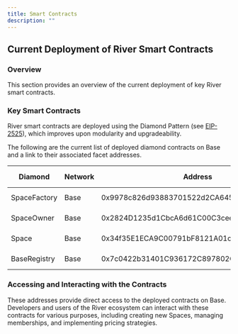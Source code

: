 ```yaml
---
title: Smart Contracts
description: ""
---
```


## Current Deployment of River Smart Contracts

### Overview

This section provides an overview of the current deployment of key River smart contracts.

### Key Smart Contracts

River smart contracts are deployed using the Diamond Pattern (see [EIP-2525](https://eips.ethereum.org/EIPS/eip-2535)), which improves upon modularity and upgradeability.

The following are the current list of deployed diamond contracts on Base and a link to their associated facet addresses.

| Diamond      | Network | Address                                    | Facet Addresses |
| ------------ | ------- | ------------------------------------------ | --------------- |
| SpaceFactory | Base    | 0x9978c826d93883701522d2CA645d5436e5654252 | [Louper Link](https://louper.dev/diamond/0x9978c826d93883701522d2CA645d5436e5654252?network=base) |
| SpaceOwner   | Base    | 0x2824D1235d1CbcA6d61C00C3ceeCB9155cd33a42 | [Louper Link](https://louper.dev/diamond/0x2824D1235d1CbcA6d61C00C3ceeCB9155cd33a42?network=base) |
| Space        | Base    | 0x34f35E1ECA9C00791bF8121A01c20977d8bEB11C | [Louper Link](https://louper.dev/diamond/0x34f35E1ECA9C00791bF8121A01c20977d8bEB11C?network=base) |
| BaseRegistry | Base    | 0x7c0422b31401C936172C897802CF0373B35B7698 | [Louper Link](https://louper.dev/diamond/0x7c0422b31401C936172C897802CF0373B35B7698?network=base) |


### Accessing and Interacting with the Contracts

These addresses provide direct access to the deployed contracts on Base. Developers and users of the River ecosystem can interact with these contracts for various purposes, including creating new Spaces, managing memberships, and implementing pricing strategies.
